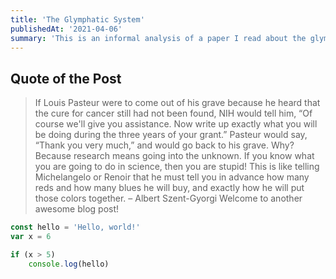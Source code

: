 ```yaml
---
title: 'The Glymphatic System'
publishedAt: '2021-04-06'
summary: 'This is an informal analysis of a paper I read about the glymphatic system.'
---
```


## Quote of the Post

> If Louis Pasteur were to come out of his grave because he heard that the cure for cancer still had not been found, NIH would tell him, “Of course we'll give you assistance. Now write up exactly what you will be doing during the three years of your grant.” Pasteur would say, “Thank you very much,” and would go back to his grave. Why? Because research means going into the unknown. If you know what you are going to do in science, then you are stupid! This is like telling Michelangelo or Renoir that he must tell you in advance how many reds and how many blues he will buy, and exactly how he will put those colors together. – Albert Szent-Gyorgi
Welcome to another awesome blog post!

```javascript:hello.js
const hello = 'Hello, world!'
var x = 6

if (x > 5)
    console.log(hello)
```
